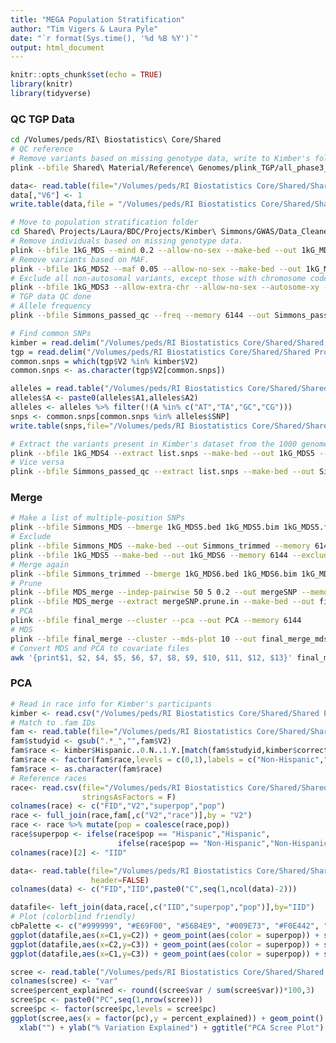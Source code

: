 ```yaml
---
title: "MEGA Population Stratification"
author: "Tim Vigers & Laura Pyle"
date: "`r format(Sys.time(), '%d %B %Y')`"
output: html_document
---
```


```r
knitr::opts_chunk$set(echo = TRUE)
library(knitr)
library(tidyverse)
```

### QC TGP Data

```bash
cd /Volumes/peds/RI\ Biostatistics\ Core/Shared
# QC reference
# Remove variants based on missing genotype data, write to Kimber's folder.
plink --bfile Shared\ Material/Reference\ Genomes/plink_TGP/all_phase3_ns --geno 0.2 --allow-no-sex --make-bed --out Shared\ Projects/Laura/BDC/Projects/Kimber\ Simmons/GWAS/Data_Cleaned/population_stratification/1kG_MDS --allow-extra-chr --memory 6144
```

```r
data<- read.table(file="/Volumes/peds/RI Biostatistics Core/Shared/Shared Projects/Laura/BDC/Projects/Kimber Simmons/GWAS/Data_Cleaned/population_stratification/1kG_MDS.fam",header=FALSE)
data[,"V6"] <- 1
write.table(data,file = "/Volumes/peds/RI Biostatistics Core/Shared/Shared Projects/Laura/BDC/Projects/Kimber Simmons/GWAS/Data_Cleaned/population_stratification/1kG_MDS.fam",row.names = F,quote = F,col.names = F)
```

```bash
# Move to population stratification folder
cd Shared\ Projects/Laura/BDC/Projects/Kimber\ Simmons/GWAS/Data_Cleaned/population_stratification
# Remove individuals based on missing genotype data.
plink --bfile 1kG_MDS --mind 0.2 --allow-no-sex --make-bed --out 1kG_MDS2 --allow-extra-chr --memory 6144
# Remove variants based on MAF.
plink --bfile 1kG_MDS2 --maf 0.05 --allow-no-sex --make-bed --out 1kG_MDS3 --allow-extra-chr --memory 6144
# Exclude all non-autosomal variants, except those with chromosome code XY. Filter out founders.
plink --bfile 1kG_MDS3 --allow-extra-chr --allow-no-sex --autosome-xy --make-bed --out 1kG_MDS4 --memory 6144 --filter-founders
# TGP data QC done
# Allele frequency
plink --bfile Simmons_passed_qc --freq --memory 6144 --out Simmons_passed_qc
```

```r
# Find common SNPs
kimber = read.delim("/Volumes/peds/RI Biostatistics Core/Shared/Shared Projects/Laura/BDC/Projects/Kimber Simmons/GWAS/Data_Cleaned/population_stratification/Simmons_passed_qc.bim",header=F, quote="")
tgp = read.delim("/Volumes/peds/RI Biostatistics Core/Shared/Shared Projects/Laura/BDC/Projects/Kimber Simmons/GWAS/Data_Cleaned/population_stratification/1kG_MDS4.bim", header=F, quote="")
common.snps = which(tgp$V2 %in% kimber$V2)
common.snps <- as.character(tgp$V2[common.snps])

alleles = read.table("/Volumes/peds/RI Biostatistics Core/Shared/Shared Projects/Laura/BDC/Projects/Kimber Simmons/GWAS/Data_Cleaned/population_stratification/Simmons_passed_qc.frq", header=T)
alleles$A <- paste0(alleles$A1,alleles$A2)
alleles <- alleles %>% filter(!(A %in% c("AT","TA","GC","CG")))
snps <- common.snps[common.snps %in% alleles$SNP]
write.table(snps,file="/Volumes/peds/RI Biostatistics Core/Shared/Shared Projects/Laura/BDC/Projects/Kimber Simmons/GWAS/Data_Cleaned/population_stratification/list.snps",sep="\t",col.names=F,row.names=F,quote=F)
```

```bash
# Extract the variants present in Kimber's dataset from the 1000 genomes dataset.
plink --bfile 1kG_MDS4 --extract list.snps --make-bed --out 1kG_MDS5 --memory 6144
# Vice versa
plink --bfile Simmons_passed_qc --extract list.snps --make-bed --out Simmons_MDS --memory 6144
```

### Merge

```bash
# Make a list of multiple-position SNPs
plink --bfile Simmons_MDS --bmerge 1kG_MDS5.bed 1kG_MDS5.bim 1kG_MDS5.fam --make-bed --out first_merge --memory 6144
# Exclude
plink --bfile Simmons_MDS --make-bed --out Simmons_trimmed --memory 6144 --exclude first_merge-merge.missnp
plink --bfile 1kG_MDS5 --make-bed --out 1kG_MDS6 --memory 6144 --exclude first_merge-merge.missnp
# Merge again
plink --bfile Simmons_trimmed --bmerge 1kG_MDS6.bed 1kG_MDS6.bim 1kG_MDS6.fam --make-bed --out MDS_merge --memory 6144
# Prune
plink --bfile MDS_merge --indep-pairwise 50 5 0.2 --out mergeSNP --memory 6144
plink --bfile MDS_merge --extract mergeSNP.prune.in --make-bed --out final_merge --memory 6144
# PCA
plink --bfile final_merge --cluster --pca --out PCA --memory 6144
# MDS
plink --bfile final_merge --cluster --mds-plot 10 --out final_merge_mds --memory 6144
# Convert MDS and PCA to covariate files
awk '{print$1, $2, $4, $5, $6, $7, $8, $9, $10, $11, $12, $13}' final_merge_mds.mds > covar_mds.txt
```

### PCA

```r
# Read in race info for Kimber's participants
kimber <- read.csv("/Volumes/peds/RI Biostatistics Core/Shared/Shared Projects/Laura/BDC/Projects/Kimber Simmons/GWAS/Data_Cleaned/population_stratification/clinical.csv")
# Match to .fam IDs
fam <- read.table(file="/Volumes/peds/RI Biostatistics Core/Shared/Shared Projects/Laura/BDC/Projects/Kimber Simmons/GWAS/Data_Cleaned/population_stratification/Simmons_MDS.fam",header=F)
fam$studyid <- gsub(".*_","",fam$V2)
fam$race <- kimber$Hispanic..0.N..1.Y.[match(fam$studyid,kimber$correct_labID)]
fam$race <- factor(fam$race,levels = c(0,1),labels = c("Non-Hispanic","Hispanic"))
fam$race <- as.character(fam$race)
# Reference races
race<- read.csv(file="/Volumes/peds/RI Biostatistics Core/Shared/Shared Projects/Laura/BDC/Projects/Kimber Simmons/GWAS/Data_Cleaned/population_stratification/race_1kG.csv",
                stringsAsFactors = F)
colnames(race) <- c("FID","V2","superpop","pop")
race <- full_join(race,fam[,c("V2","race")],by = "V2")
race <- race %>% mutate(pop = coalesce(race,pop))
race$superpop <- ifelse(race$pop == "Hispanic","Hispanic",
                        ifelse(race$pop == "Non-Hispanic","Non-Hispanic",race$superpop))
colnames(race)[2] <- "IID"

data<- read.table(file="/Volumes/peds/RI Biostatistics Core/Shared/Shared Projects/Laura/BDC/Projects/Kimber Simmons/GWAS/Data_Cleaned/population_stratification/PCA.eigenvec",
                  header=FALSE)
colnames(data) <- c("FID","IID",paste0("C",seq(1,ncol(data)-2)))

datafile<- left_join(data,race[,c("IID","superpop","pop")],by="IID")
# Plot (colorblind friendly)
cbPalette <- c("#999999", "#E69F00", "#56B4E9", "#009E73", "#F0E442", "#0072B2", "#D55E00", "#CC79A7")
ggplot(datafile,aes(x=C1,y=C2)) + geom_point(aes(color = superpop)) + scale_color_manual(values=cbPalette) + theme_bw()
ggplot(datafile,aes(x=C2,y=C3)) + geom_point(aes(color = superpop)) + scale_color_manual(values=cbPalette) + theme_bw()
ggplot(datafile,aes(x=C1,y=C3)) + geom_point(aes(color = superpop)) + scale_color_manual(values=cbPalette) + theme_bw()
```

```r
scree <- read.table("/Volumes/peds/RI Biostatistics Core/Shared/Shared Projects/Laura/BDC/Projects/Kimber Simmons/GWAS/Data_Cleaned/population_stratification/PCA.eigenval")
colnames(scree) <- "var"
scree$percent_explained <- round((scree$var / sum(scree$var))*100,3)
scree$pc <- paste0("PC",seq(1,nrow(scree)))
scree$pc <- factor(scree$pc,levels = scree$pc)
ggplot(scree,aes(x = factor(pc),y = percent_explained)) + geom_point() + 
  xlab("") + ylab("% Variation Explained") + ggtitle("PCA Scree Plot") + theme_bw()
```